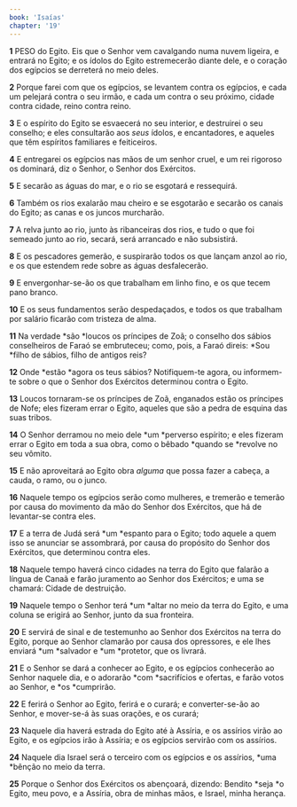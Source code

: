 ```yaml
---
book: 'Isaías'
chapter: '19'
---
```


**1** PESO do Egito. Eis que o Senhor vem cavalgando numa nuvem ligeira, e entrará no Egito; e os ídolos do Egito estremecerão diante dele, e o coração dos egípcios se derreterá no meio deles.

**2** Porque farei com que os egípcios, se levantem contra os egípcios, e cada um pelejará contra o seu irmão, e cada um contra o seu próximo, cidade contra cidade, reino contra reino.

**3** E o espírito do Egito se esvaecerá no seu interior, e destruirei o seu conselho; e eles consultarão aos _seus_ ídolos, e encantadores, e aqueles que têm espíritos familiares e feiticeiros.

**4** E entregarei os egípcios nas mãos de um senhor cruel, e um rei rigoroso os dominará, diz o Senhor, o Senhor dos Exércitos.

**5** E secarão as águas do mar, e o rio se esgotará e ressequirá.

**6** Também os rios exalarão mau cheiro e se esgotarão e secarão os canais do Egito; as canas e os juncos murcharão.

**7** A relva junto ao rio, junto às ribanceiras dos rios, e tudo o que foi semeado junto ao rio, secará, será arrancado e não subsistirá.

**8** E os pescadores gemerão, e suspirarão todos os que lançam anzol ao rio, e os que estendem rede sobre as águas desfalecerão.

**9** E envergonhar-se-ão os que trabalham em linho fino, e os que tecem pano branco.

**10** E os seus fundamentos serão despedaçados, e todos os que trabalham por salário ficarão com tristeza de alma.

**11** Na verdade *são *loucos os príncipes de Zoã; o conselho dos sábios conselheiros de Faraó se embruteceu; como, pois, a Faraó direis: *Sou *filho de sábios, filho de antigos reis?

**12** Onde *estão *agora os teus sábios? Notifiquem-te agora, ou informem-te sobre o que o Senhor dos Exércitos determinou contra o Egito.

**13** Loucos tornaram-se os príncipes de Zoã, enganados estão os príncipes de Nofe; eles fizeram errar o Egito, aqueles que são a pedra de esquina das suas tribos.

**14** O Senhor derramou no meio dele *um *perverso espírito; e eles fizeram errar o Egito em toda a sua obra, como o bêbado *quando se *revolve no seu vômito.

**15** E não aproveitará ao Egito obra _alguma_ que possa fazer a cabeça, a cauda, o ramo, ou o junco.

**16** Naquele tempo os egípcios serão como mulheres, e tremerão e temerão por causa do movimento da mão do Senhor dos Exércitos, que há de levantar-se contra eles.

**17** E a terra de Judá será *um *espanto para o Egito; todo aquele a quem isso se anunciar se assombrará, por causa do propósito do Senhor dos Exércitos, que determinou contra eles.

**18** Naquele tempo haverá cinco cidades na terra do Egito que falarão a língua de Canaã e farão juramento ao Senhor dos Exércitos; e uma se chamará: Cidade de destruição.

**19** Naquele tempo o Senhor terá *um *altar no meio da terra do Egito, e uma coluna se erigirá ao Senhor, junto da sua fronteira.

**20** E servirá de sinal e de testemunho ao Senhor dos Exércitos na terra do Egito, porque ao Senhor clamarão por causa dos opressores, e ele lhes enviará *um *salvador e *um *protetor, que os livrará.

**21** E o Senhor se dará a conhecer ao Egito, e os egípcios conhecerão ao Senhor naquele dia, e o adorarão *com *sacrifícios e ofertas, e farão votos ao Senhor, e *os *cumprirão.

**22** E ferirá o Senhor ao Egito, ferirá e o curará; e converter-se-ão ao Senhor, e mover-se-á às suas orações, e os curará;

**23** Naquele dia haverá estrada do Egito até à Assíria, e os assírios virão ao Egito, e os egípcios irão à Assíria; e os egípcios servirão com os assírios.

**24** Naquele dia Israel será o terceiro com os egípcios e os assírios, *uma *bênção no meio da terra.

**25** Porque o Senhor dos Exércitos os abençoará, dizendo: Bendito *seja *o Egito, meu povo, e a Assíria, obra de minhas mãos, e Israel, minha herança.
